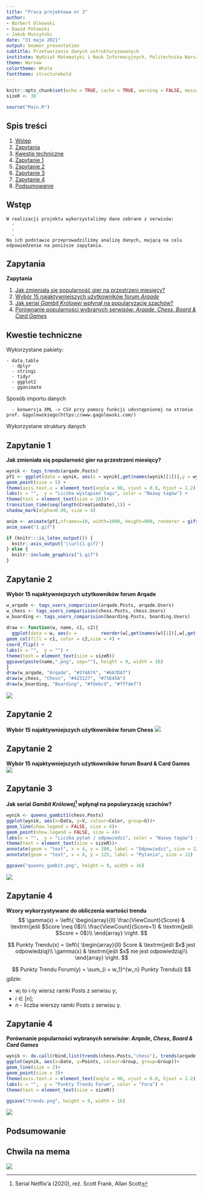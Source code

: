 ```yaml
---
title: "Praca projektowa nr 3"
author:
- Norbert Olkowski
- Dawid Poławski
- Jakub Muszyński
date: "31 maja 2021"
output: beamer_presentation
subtitle: Przetwarzanie danych ustrukturyzowanych
institute: Wydział Matematyki i Nauk Informacyjnych, Politechnika Warszawska
theme: Warsaw
colortheme: Whale
fonttheme: structurebold
---
```


```r
knitr::opts_chunk$set(echo = TRUE, cache = TRUE, warning = FALSE, message = FALSE)
sizeR <- 30
```
```r
source("Main.R")
```

##  Spis treści  ##

 1. [Wstęp](#wstęp)
 2. [Zapytania](#zapytania)
 3. [Kwestie techniczne](#kwestie-techniczne)
 4. [Zapytanie 1](#zapytanie-1)
 5. [Zapytanie 2](#zapytanie-2)
 6. [Zapytanie 3](#zapytanie-3)
 7. [Zapytanie 4](#zapytanie-4)
 8. [Podsumowanie](#podsumowanie)

##  Wstęp  ##

 	W realizacji projektu wykorzystaliśmy dane zebrane z serwisów:
	  -
	  -
	  -
	Na ich podstawie przeprowadziliśmy analizę danych, mającą na celu odpowiedzenie na poniższe zapytania.
	
##  Zapytania  ##

**Zapytania**

 1. [Jak zmieniała się popularność gier na przestrzeni miesięcy?](#zapytanie-1)
 2. [Wybór 15 najaktywniejszych użytkowników forum *Arqade*](#zapytanie-2)
 3. [Jak serial *Gambit Królowej* wpłynął na popularyzację szachów?](#zapytanie-3)
 4. [Porównanie popularności wybranych serwisów: *Arqade*, *Chess*, *Board & Card Games*](#zapytanie-4)  

##  Kwestie techniczne  ##

  Wykorzystane pakiety:
  
    - data.table
	  - dplyr
	  - stringi
	  - tidyr
	  - ggplot2
	  - gganimate
	
  Sposób importu danych
	
	  - konwersja XML -> CSV przy pomocy funkcji udostępnionej na stronie prof. Gągolewskiego(https://www.gagolewski.com/)
  
  Wykorzystane struktury danych

##  Zapytanie 1  ##
**Jak zmieniała się popularność gier na przestrzeni miesięcy?**

```r
wynik <- tags_trends(arqade.Posts)
pY1 <- ggplot(data = wynik, aes(x = wynik[,get(names(wynik)[1])],y = wynik[,get(names(wynik)[3])], color = wynik[,get(names(wynik)[2])])) + 
geom_point(size = 5) +
theme(axis.text.x = element_text(angle = 90, vjust = 0.8, hjust = 1.2), ) +
labs(x = "",  y = "Liczba wystąpień tagu", color = "Nazwy tagów") +
theme(text = element_text(size = 20))+
transition_time(seq(length(CreationDate),1)) +
shadow_mark(alpha=0.99, size = 4)

anim <- animate(pY1,nframes=10, width=1000, height=800, renderer = gifski_renderer(), fps=1)
anim_save("1.gif")
```
```r
if (knitr:::is_latex_output()) {
  knitr::asis_output('\\url{1.gif}')
} else {
  knitr::include_graphics("1.gif")
}
```


##  Zapytanie 2  ##
**Wybór 15 najaktywniejszych użytkowników forum Arqade**

```r
w_arqade <- tags_users_comparision(arqade.Posts, arqade.Users)
w_chess <- tags_users_comparision(chess.Posts, chess.Users)
w_boarding <- tags_users_comparision(boarding.Posts, boarding.Users)
 
draw <- function(w, name, c1, c2){
  ggplot(data = w, aes(x =         reorder(w[,get(names(w)[1])],w[,get(names(w)[4])]),y = w[,get(names(w)[4])])) + 
geom_col(fill = c1, color = c2,size = 4) +
coord_flip() +
labs(x = "",  y = "") +
theme(text = element_text(size = sizeR)) 
ggsave(paste(name,".png", sep=""), height = 9, width = 16)
}
draw(w_arqade, "Arqade", "#374A74", "#6A7DA7")
draw(w_chess, "Chess", "#423127", "#75645A")
draw(w_boarding, "Boarding", "#fdebcd", "#fffdef")
```
![](Arqade.png)

##  Zapytanie 2  ##
**Wybór 15 najaktywniejszych użytkowników forum Chess**
![](Chess.png)

##  Zapytanie 2  ##
**Wybór 15 najaktywniejszych użytkowników forum Board & Card Games**
![](Boarding.png)

##  Zapytanie 3  ##
**Jak serial *Gambit Królowej*^[Serial Netflix'a (2020), reż. Scott Frank, Allan Scott] wpłynął na popularyzację szachów?**
```r
wynik <- queens_gambit1(chess.Posts)
ggplot(wynik, aes(x=Data, y=V, colour=Color, group=G))+
geom_line(show.legend = FALSE, size = 4)+
geom_point(show.legend = FALSE, size = 4)+
labs(x = "",  y = "Liczba pytań / odpowiedzi", color = "Nazwy tagów") +
theme(text = element_text(size = sizeR))+
annotate(geom = "text", x = 4, y = 280, label = "Odpowiedzi", size = 12)+
annotate(geom = "text", x = 4, y = 125, label = "Pytania", size = 12)

ggsave("queens_gambit.png", height = 9, width = 16)
```
![](queens_gambit.png)

##  Zapytanie 4  ##
**Wzory wykorzystywane do obliczenia wartości trendu**
$$
  \gamma(x) = \left\{ \begin{array}{ll}
\frac{ViewCount}{Score} & \textrm{jeśli $Score \neq 0$}\\
\frac{ViewCount}{Score+1} & \textrm{jeśli $Score = 0$}\\
\end{array} \right.
$$


$$
  Punkty Trendu(x) = \left\{ \begin{array}{ll}
Score & \textrm{jeśli $x$ jest odpowiedzią}\\
\gamma(x) & \textrm{jeśli $x$ nie jest odpowiedzią}\\
\end{array} \right.
$$

$$
  Punkty Trendu Forum(y) = \sum_{i = w_1}^{w_n} Punkty Trendu(i) 
$$
gdzie: 

* $w_i$ to i-ty wiersz ramki Posts z serwisu y;
* $i\in[n]$; 
* $n$ - liczba wierszy ramki Posts z serwisu y.


##  Zapytanie 4  ##
**Porównanie popularności wybranych serwisów: *Arqade*, *Chess*, *Board & Card Games* **
```r
wynik <- do.call(rbind,list(trends(chess.Posts,"chess"), trends(arqade.Posts,"arqade"), trends(boarding.Posts,"boarding")))
ggplot(wynik, aes(x=Date, y=Points, colour=Group, group=Group))+
geom_line(size = 2)+
geom_point(size = 3)+
theme(axis.text.x = element_text(angle = 90, vjust = 0.8, hjust = 1.2), ) +
labs(x = "",  y = "Punkty Trendu Forum", color = "Fora") +
theme(text = element_text(size = sizeR))

ggsave("trends.png", height = 9, width = 16)
```
![](trends.png)

##  Podsumowanie  ##



##  Chwila na mema  ##
![](MicrosoftTeams-image.png)
